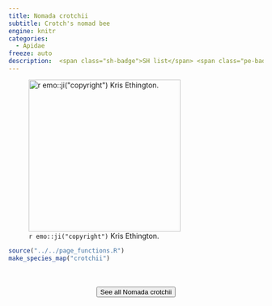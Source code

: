 ```yaml
---
title: Nomada crotchii
subtitle: Crotch's nomad bee
engine: knitr
categories:
  - Apidae
freeze: auto
description:  <span class="sh-badge">SH list</span> <span class="pe-badge">PM Evidence</span>
---
```

![`r emo::ji("copyright")` Kris Ethington.](https://inaturalist-open-data.s3.amazonaws.com/photos/273589116/large.jpg){height=300}





```r
source("../../page_functions.R")
make_species_map("crotchii")
```
<br><br>
<center>


<a href="https://inaturalist.ca/observations?place_id=any&quality_grade=research&subview=map&taxon_id=1426446"><button type="button" class="btn btn-secondary">See all Nomada crotchii <i class="fa-solid fa-arrow-up-right-from-square"></i> </button></a>
</center>
